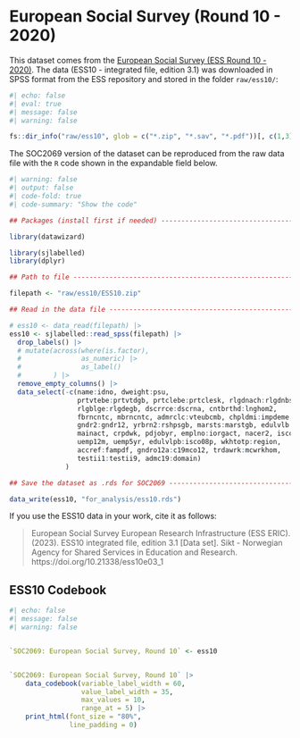 
# European Social Survey (Round 10 - 2020)

This dataset comes from the [European Social Survey (ESS Round 10 - 2020)](https://ess-search.nsd.no/en/study/172ac431-2a06-41df-9dab-c1fd8f3877e7). The data (ESS10 - integrated file, edition 3.1) was downloaded in SPSS format from the ESS repository and stored in the folder `raw/ess10/`:

```r
#| echo: false
#| eval: true
#| message: false
#| warning: false

fs::dir_info("raw/ess10", glob = c("*.zip", "*.sav", "*.pdf"))[, c(1,3)] |> gt::gt_preview() |> gt::cols_align(align = "left") |> gt::tab_options(table.width = "70%")

```

The SOC2069 version of the dataset can be reproduced from the raw data file with the `R` code shown in the expandable field below.

```r
#| warning: false
#| output: false
#| code-fold: true
#| code-summary: "Show the code"

## Packages (install first if needed) ----------------------------------------------------------------------------------------

library(datawizard)

library(sjlabelled)
library(dplyr)

## Path to file --------------------------------------------------------------------------------------------------------------

filepath <- "raw/ess10/ESS10.zip"

## Read in the data file -----------------------------------------------------------------------------------------------------

# ess10 <- data_read(filepath) |>
ess10 <- sjlabelled::read_spss(filepath) |>
  drop_labels() |>
  # mutate(across(where(is.factor), 
  #               as_numeric) |> 
  #               as_label()
  #        ) |> 
  remove_empty_columns() |>
  data_select(-c(name:idno, dweight:psu,
                 prtvtebe:prtvtdgb, prtclebe:prtclesk, rlgdnach:rlgdnbsk,
                 rlgblge:rlgdegb, dscrrce:dscrna, cntbrthd:lnghom2,
                 fbrncntc, mbrncntc, admrclc:vteubcmb, chpldmi:impdeme,
                 gndr2:gndr12, yrbrn2:rshpsgb, marsts:marstgb, edulvlb:edagegb,
                 mainact, crpdwk, pdjobyr, emplno:iorgact, nacer2, isco08,
                 uemp12m, uemp5yr, edulvlpb:isco08p, wkhtotp:region,
                 accref:fampdf, gndro12a:c19mco12, trdawrk:mcwrkhom,
                 testii1:testii9, admc19:domain)
              )

## Save the dataset as .rds for SOC2069 --------------------------------------------------------------------------------------

data_write(ess10, "for_analysis/ess10.rds")

```

If you use the ESS10 data in your work, cite it as follows:

 > European Social Survey European Research Infrastructure (ESS ERIC). (2023). ESS10 integrated file, edition 3.1 [Data set]. Sikt - Norwegian Agency for Shared Services in Education and Research. https://doi.org/10.21338/ess10e03_1

## ESS10 Codebook

```r
#| echo: false
#| message: false
#| warning: false


`SOC2069: European Social Survey, Round 10` <- ess10


`SOC2069: European Social Survey, Round 10` |>  
    data_codebook(variable_label_width = 60, 
                  value_label_width = 35,
                  max_values = 10,
                  range_at = 5) |> 
    print_html(font_size = "80%",
               line_padding = 0)
```